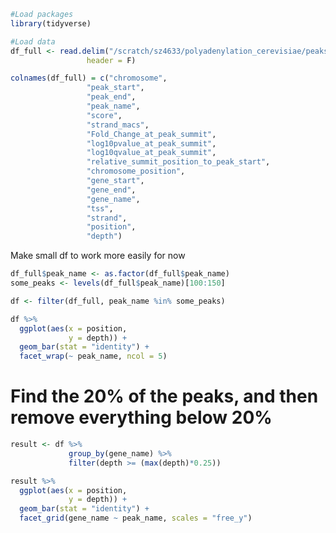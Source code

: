 
```r
#Load packages
library(tidyverse)

#Load data
df_full <- read.delim("/scratch/sz4633/polyadenylation_cerevisiae/peaks_seq_depth/RAPA_REP2_1",
                 header = F)

colnames(df_full) = c("chromosome", 
                 "peak_start",
                 "peak_end",
                 "peak_name",
                 "score",
                 "strand_macs",
                 "Fold_Change_at_peak_summit",
                 "log10pvalue_at_peak_summit",
                 "log10qvalue_at_peak_summit",
                 "relative_summit_position_to_peak_start",
                 "chromosome_position",
                 "gene_start",
                 "gene_end",
                 "gene_name",
                 "tss",
                 "strand",
                 "position",
                 "depth")
```

Make small df to work more easily for now

```r
df_full$peak_name <- as.factor(df_full$peak_name)
some_peaks <- levels(df_full$peak_name)[100:150]

df <- filter(df_full, peak_name %in% some_peaks)

```


```r
df %>%
  ggplot(aes(x = position,
             y = depth)) + 
  geom_bar(stat = "identity") +
  facet_wrap(~ peak_name, ncol = 5)

```

# Find the 20% of the peaks, and then remove everything below 20%

```r
result <- df %>% 
             group_by(gene_name) %>%
             filter(depth >= (max(depth)*0.25))

```

```r
result %>%
  ggplot(aes(x = position,
             y = depth)) + 
  geom_bar(stat = "identity") +
  facet_grid(gene_name ~ peak_name, scales = "free_y")

```

